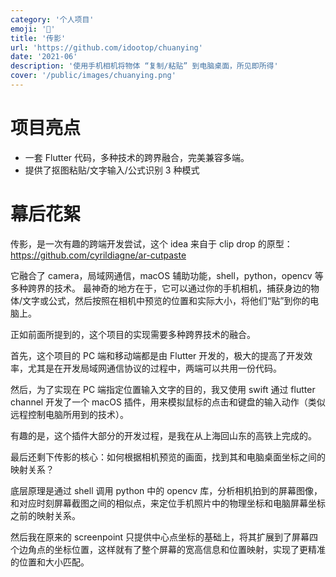 ```yaml
---
category: '个人项目'
emoji: '🧿️'
title: '传影'
url: 'https://github.com/idootop/chuanying'
date: '2021-06'
description: '使用手机相机将物体 “复制/粘贴” 到电脑桌面，所见即所得'
cover: '/public/images/chuanying.png'
---
```


# 项目亮点

- 一套 Flutter 代码，多种技术的跨界融合，完美兼容多端。
- 提供了抠图粘贴/文字输入/公式识别 3 种模式

# 幕后花絮

传影，是一次有趣的跨端开发尝试，这个 idea 来自于 clip drop 的原型：https://github.com/cyrildiagne/ar-cutpaste

它融合了 camera，局域网通信，macOS 辅助功能，shell，python，opencv 等多种跨界的技术。
最神奇的地方在于，它可以通过你的手机相机，捕获身边的物体/文字或公式，然后按照在相机中预览的位置和实际大小，将他们“贴”到你的电脑上。

正如前面所提到的，这个项目的实现需要多种跨界技术的融合。

首先，这个项目的 PC 端和移动端都是由 Flutter 开发的，极大的提高了开发效率，尤其是在开发局域网通信协议的过程中，两端可以共用一份代码。

然后，为了实现在 PC 端指定位置输入文字的目的，我又使用 swift 通过 flutter channel 开发了一个 macOS 插件，用来模拟鼠标的点击和键盘的输入动作（类似远程控制电脑所用到的技术）。

有趣的是，这个插件大部分的开发过程，是我在从上海回山东的高铁上完成的。

最后还剩下传影的核心：如何根据相机预览的画面，找到其和电脑桌面坐标之间的映射关系？

底层原理是通过 shell 调用 python 中的 opencv 库，分析相机拍到的屏幕图像，和对应时刻屏幕截图之间的相似点，来定位手机照片中的物理坐标和电脑屏幕坐标之前的映射关系。

然后我在原来的 screenpoint 只提供中心点坐标的基础上，将其扩展到了屏幕四个边角点的坐标位置，这样就有了整个屏幕的宽高信息和位置映射，实现了更精准的位置和大小匹配。
